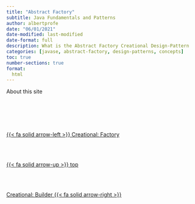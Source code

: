 ```yaml
---
title: "Abstract Factory"
subtitle: Java Fundamentals and Patterns
author: albertprofe
date: "06/01/2021"
date-modified: last-modified
date-format: full
description: What is the Abstract Factory Creational Design-Pattern
categories: [javase, abstract-factory, design-patterns, concepts]
toc: true
number-sections: true
format:
  html
---
```


About this site


<!--- navLinks -->
<br><br>
<div class=row>
<br>
<div class='column left previous'>
<br>
[{{< fa solid arrow-left >}} Creational: Factory](/javase/se-pattern-factory.qmd)
<br>
</div>
<br>
<div class='column center'>
<br>
[{{< fa solid arrow-up >}} top](#top)
<br>
</div>
<br>
<div class='column right next'>
<br>
[Creational: Builder  {{< fa solid arrow-right >}}](/javase/se-pattern-builder.qmd)
<br>
</div>
<br>
</div>
